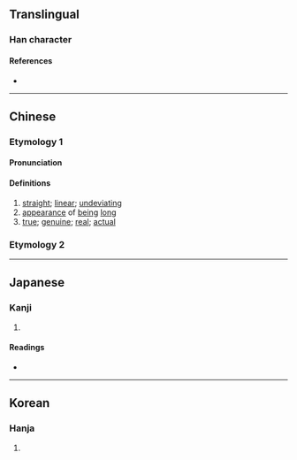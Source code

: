 {{character info/new}}
==Translingual==

===Han character===
{{Han char|rn=9|rad=人|as=09|sn=11|four=|canj=OAMH|ids=⿰亻昜}}

====References====
* {{Han ref|kx=0110.200|dkj=00852|dj=0236.040|hdz=10190.010|uh=5052|ud=20562}}

----

==Chinese==

===Etymology 1===
{{zh-forms}}

====Pronunciation====
{{zh-pron
|m=tǎng
|c=tong2
|mc=y
|oc=y
|ma=
|cat=a
}}

====Definitions====
{{zh-hanzi}}

# [[straight]]; [[linear]]; [[undeviating]]
# [[appearance]] of [[being]] [[long]]
# [[true]]; [[genuine]]; [[real]]; [[actual]]

===Etymology 2===
{{zh-see|荡|a}}

----

==Japanese==

===Kanji===
{{ja-kanji|grade=|rs=人09}}

# {{defn|lang=ja|sort=人09}}

====Readings====
* {{ja-readings|on=[[とう]] (tō)|kun=[[まつすぐ]] (matsusugu)}}

----

==Korean==

===Hanja===
{{ko-hanja|hangeul=탕|rv=tang|mr=t'ang}}

# {{defn|lang=ko|sort=人09}}